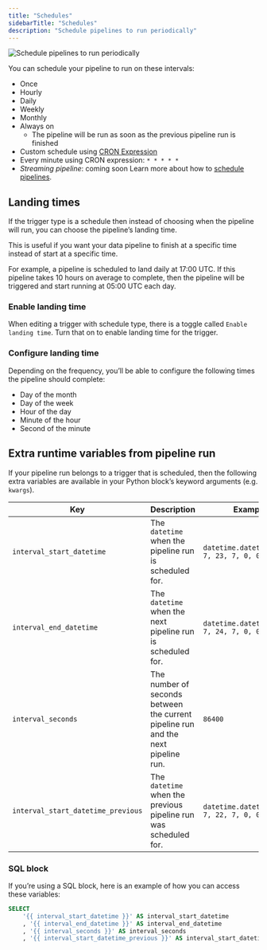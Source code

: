 ```yaml
---
title: "Schedules"
sidebarTitle: "Schedules"
description: "Schedule pipelines to run periodically"
---
```


<img
    noZoom
    class="hero"
    alt="Schedule pipelines to run periodically"
    src="https://media.tenor.com/lyU9j2EckEUAAAAd/running-out-of-time-no-time.gif"
/>

You can schedule your pipeline to run on these intervals:

- Once
- Hourly
- Daily
- Weekly
- Monthly
- Always on
  - The pipeline will be run as soon as the previous pipeline run is finished
- Custom schedule using
  [CRON Expression](https://en.wikipedia.org/wiki/Cron#CRON_expression)
- Every minute using CRON expression: `* * * * *`
- _Streaming pipeline_: coming soon
Learn more about how to
[schedule pipelines](/design/data-pipeline-management#create-trigger).

## Landing times

If the trigger type is a schedule then instead of choosing when the pipeline will run,
you can choose the pipeline’s landing time.

This is useful if you want your data pipeline to finish at a specific time instead of start at
a specific time.

For example, a pipeline is scheduled to land daily at 17:00 UTC.
If this pipeline takes 10 hours on average to complete, then the pipeline will be triggered and
start running at 05:00 UTC each day.

### Enable landing time

When editing a trigger with schedule type, there is a toggle called `Enable landing time`.
Turn that on to enable landing time for the trigger.

### Configure landing time

Depending on the frequency, you’ll be able to configure the following times the pipeline
should complete:

- Day of the month
- Day of the week
- Hour of the day
- Minute of the hour
- Second of the minute

## Extra runtime variables from pipeline run

If your pipeline run belongs to a trigger that is scheduled, then the following extra
variables are available in your Python block’s keyword arguments (e.g. `kwargs`).

| Key | Description | Example |
| --- | --- | --- |
| `interval_start_datetime` | The `datetime` when the pipeline run is scheduled for. | `datetime.datetime(2023, 7, 23, 7, 0, 0, 0)` |
| `interval_end_datetime` | The `datetime` when the next pipeline run is scheduled for. | `datetime.datetime(2023, 7, 24, 7, 0, 0, 0)` |
| `interval_seconds` | The number of seconds between the current pipeline run and the next pipeline run. | `86400` |
| `interval_start_datetime_previous` | The `datetime` when the previous pipeline run was scheduled for. | `datetime.datetime(2023, 7, 22, 7, 0, 0, 0)` |

### SQL block

If you’re using a SQL block, here is an example of how you can access these variables:

```sql
SELECT
    '{{ interval_start_datetime }}' AS interval_start_datetime
    , '{{ interval_end_datetime }}' AS interval_end_datetime
    , '{{ interval_seconds }}' AS interval_seconds
    , '{{ interval_start_datetime_previous }}' AS interval_start_datetime_previous
```
